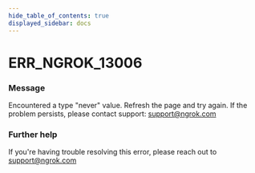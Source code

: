 ```yaml
---
hide_table_of_contents: true
displayed_sidebar: docs
---
```



# ERR_NGROK_13006

### Message

Encountered a type "never" value. Refresh the page and try again. If the problem persists, please contact support: support@ngrok.com

<ErrorDetails error="err_ngrok_13006" />

### Further help

If you're having trouble resolving this error, please reach out to [support@ngrok.com](mailto:support@ngrok.com?subject=Help%20with%20ERR_NGROK_13006)
